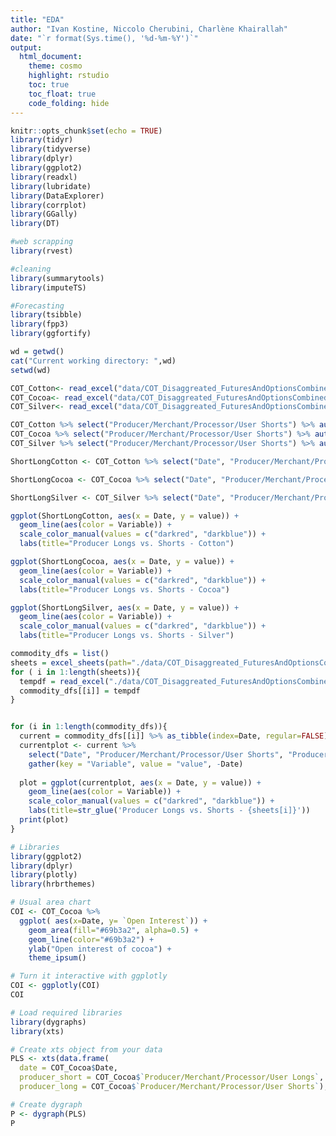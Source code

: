 ```yaml
---
title: "EDA"
author: "Ivan Kostine, Niccolo Cherubini, Charlène Khairallah"
date: "`r format(Sys.time(), '%d-%m-%Y')`"
output: 
  html_document:
    theme: cosmo
    highlight: rstudio
    toc: true
    toc_float: true
    code_folding: hide
---
```


```r
knitr::opts_chunk$set(echo = TRUE)
library(tidyr)
library(tidyverse)
library(dplyr)
library(ggplot2)
library(readxl)
library(lubridate)
library(DataExplorer)
library(corrplot)
library(GGally)
library(DT)

#web scrapping
library(rvest)

#cleaning 
library(summarytools)
library(imputeTS)

#Forecasting 
library(tsibble)
library(fpp3)
library(ggfortify)

wd = getwd()
cat("Current working directory: ",wd)
setwd(wd)

COT_Cotton<- read_excel("data/COT_Disaggreated_FuturesAndOptionsCombined.xlsx", sheet="Cotton") %>% as_tsibble(index= Date, regular=FALSE)
COT_Cocoa<- read_excel("data/COT_Disaggreated_FuturesAndOptionsCombined.xlsx", sheet="Cocoa") %>% as_tsibble(index= Date, regular=FALSE)
COT_Silver<- read_excel("data/COT_Disaggreated_FuturesAndOptionsCombined.xlsx", sheet="Silver") %>% as_tsibble(index= Date, regular=FALSE)

```


```r
COT_Cotton %>% select("Producer/Merchant/Processor/User Shorts") %>% autoplot() + labs(title = "COT Cotton", x = "Date", y = "Number of positions") 
COT_Cocoa %>% select("Producer/Merchant/Processor/User Shorts") %>% autoplot() + labs(title = "COT Cocoa", x = "Date", y = "Number of positions") 
COT_Silver %>% select("Producer/Merchant/Processor/User Shorts") %>% autoplot() + labs(title = "COT Silver", x = "Date", y = "Number of positions") 

ShortLongCotton <- COT_Cotton %>% select("Date", "Producer/Merchant/Processor/User Shorts", "Producer/Merchant/Processor/User Longs") %>% gather(key = "Variable", value = "value", -Date)

ShortLongCocoa <- COT_Cocoa %>% select("Date", "Producer/Merchant/Processor/User Shorts", "Producer/Merchant/Processor/User Longs") %>% gather(key = "Variable", value = "value", -Date)

ShortLongSilver <- COT_Silver %>% select("Date", "Producer/Merchant/Processor/User Shorts", "Producer/Merchant/Processor/User Longs") %>% gather(key = "Variable", value = "value", -Date)

ggplot(ShortLongCotton, aes(x = Date, y = value)) + 
  geom_line(aes(color = Variable)) + 
  scale_color_manual(values = c("darkred", "darkblue")) +
  labs(title="Producer Longs vs. Shorts - Cotton")

ggplot(ShortLongCocoa, aes(x = Date, y = value)) + 
  geom_line(aes(color = Variable)) + 
  scale_color_manual(values = c("darkred", "darkblue")) +
  labs(title="Producer Longs vs. Shorts - Cocoa")

ggplot(ShortLongSilver, aes(x = Date, y = value)) + 
  geom_line(aes(color = Variable)) + 
  scale_color_manual(values = c("darkred", "darkblue")) +
  labs(title="Producer Longs vs. Shorts - Silver")

```
```r
commodity_dfs = list()
sheets = excel_sheets(path="./data/COT_Disaggreated_FuturesAndOptionsCombined.xlsx")
for ( i in 1:length(sheets)){
  tempdf = read_excel("./data/COT_Disaggreated_FuturesAndOptionsCombined.xlsx", sheet=sheets[i])
  commodity_dfs[[i]] = tempdf
}

```



```r

```

```r

for (i in 1:length(commodity_dfs)){
  current = commodity_dfs[[i]] %>% as_tibble(index=Date, regular=FALSE) 
  currentplot <- current %>% 
    select("Date", "Producer/Merchant/Processor/User Shorts", "Producer/Merchant/Processor/User Longs") %>% 
    gather(key = "Variable", value = "value", -Date)
  
  plot = ggplot(currentplot, aes(x = Date, y = value)) + 
    geom_line(aes(color = Variable)) + 
    scale_color_manual(values = c("darkred", "darkblue")) +
    labs(title=str_glue('Producer Longs vs. Shorts - {sheets[i]}'))
  print(plot)
}


```


```r
# Libraries
library(ggplot2)
library(dplyr)
library(plotly)
library(hrbrthemes)

# Usual area chart
COI <- COT_Cocoa %>%
  ggplot( aes(x=Date, y= `Open Interest`)) +
    geom_area(fill="#69b3a2", alpha=0.5) +
    geom_line(color="#69b3a2") +
    ylab("Open interest of cocoa") +
    theme_ipsum()

# Turn it interactive with ggplotly
COI <- ggplotly(COI)
COI

```
```r
# Load required libraries
library(dygraphs)
library(xts)

# Create xts object from your data
PLS <- xts(data.frame(
  date = COT_Cocoa$Date,  
  producer_short = COT_Cocoa$`Producer/Merchant/Processor/User Longs`, 
  producer_long = COT_Cocoa$`Producer/Merchant/Processor/User Shorts`), order.by = COT_Cocoa$Date)

# Create dygraph
P <- dygraph(PLS)
P

```




